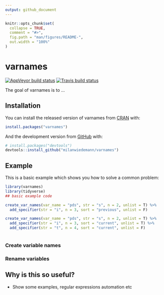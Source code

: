 ```yaml
---
output: github_document
---
```


<!-- README.md is generated from README.Rmd. Please edit that file -->

```r
knitr::opts_chunk$set(
  collapse = TRUE,
  comment = "#>",
  fig.path = "man/figures/README-",
  out.width = "100%"
)
```

# varnames

<!-- badges: start -->
[![AppVeyor build status](https://ci.appveyor.com/api/projects/status/github/milanwiedemann/varnames?branch=master&svg=true)](https://ci.appveyor.com/project/milanwiedemann/varnames)
[![Travis build status](https://travis-ci.com/milanwiedemann/varnames.svg?branch=master)](https://travis-ci.com/milanwiedemann/varnames)
<!-- badges: end -->

The goal of varnames is to ...

## Installation

You can install the released version of varnames from [CRAN](https://CRAN.R-project.org) with:

``` r
install.packages("varnames")
```

And the development version from [GitHub](https://github.com/) with:

``` r
# install.packages("devtools")
devtools::install_github("milanwiedemann/varnames")
```
## Example

This is a basic example which shows you how to solve a common problem:

```r
library(varnames)
library(tidyverse)
## basic example code

create_var_names(var_name = "pds", str = "s", n = 2, unlist = T) %>% 
  add_specifier(str = "i", n = 3, sort = "previous", unlist = F) 

create_var_names(var_name = "pds", str = "s", n = 2, unlist = T) %>% 
  add_specifier(str = "i", n = 3, sort = "current", unlist = T) %>% 
  add_specifier(str = "t", n = 4, sort = "current", unlist = F)
  
```


### Create variable names

### Rename variables

## Why is this so useful?

- Show some examples, regular expressions automation etc
